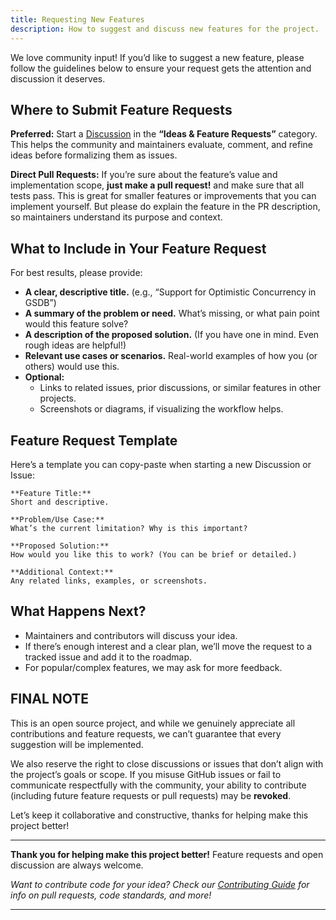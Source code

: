 ```yaml
---
title: Requesting New Features
description: How to suggest and discuss new features for the project.
---
```


We love community input! If you’d like to suggest a new feature, please follow the guidelines below to ensure your request gets the attention and discussion it deserves.

## Where to Submit Feature Requests

**Preferred:**
Start a [Discussion](https://github.com/DanielZamb/crud-for-sheets/discussions) in the **“Ideas & Feature Requests”** category. This helps the community and maintainers evaluate, comment, and refine ideas before formalizing them as issues.

**Direct Pull Requests:**
If you’re sure about the feature’s value and implementation scope, **just make a pull request!** and make sure that all tests pass.
This is great for smaller features or improvements that you can implement yourself. But please do explain the feature in the PR description, so maintainers understand its purpose and context.

## What to Include in Your Feature Request

For best results, please provide:

- **A clear, descriptive title.**
  (e.g., “Support for Optimistic Concurrency in GSDB”)
- **A summary of the problem or need.**
  What’s missing, or what pain point would this feature solve?
- **A description of the proposed solution.**
  (If you have one in mind. Even rough ideas are helpful!)
- **Relevant use cases or scenarios.**
  Real-world examples of how you (or others) would use this.
- **Optional:**
  - Links to related issues, prior discussions, or similar features in other projects.
  - Screenshots or diagrams, if visualizing the workflow helps.

## Feature Request Template

Here’s a template you can copy-paste when starting a new Discussion or Issue:

```
**Feature Title:**
Short and descriptive.

**Problem/Use Case:**
What’s the current limitation? Why is this important?

**Proposed Solution:**
How would you like this to work? (You can be brief or detailed.)

**Additional Context:**
Any related links, examples, or screenshots.
```

## What Happens Next?

- Maintainers and contributors will discuss your idea.
- If there’s enough interest and a clear plan, we’ll move the request to a tracked issue and add it to the roadmap.
- For popular/complex features, we may ask for more feedback.

## FINAL NOTE

This is an open source project, and while we genuinely appreciate all contributions and feature requests, we can’t guarantee that every suggestion will be implemented.

We also reserve the right to close discussions or issues that don’t align with the project’s goals or scope. If you misuse GitHub issues or fail to communicate respectfully with the community, your ability to contribute (including future feature requests or pull requests) may be **revoked**.

Let’s keep it collaborative and constructive, thanks for helping make this project better!

---

**Thank you for helping make this project better!**
Feature requests and open discussion are always welcome.

_Want to contribute code for your idea? Check our [Contributing Guide](/contribute) for info on pull requests, code standards, and more!_

---
